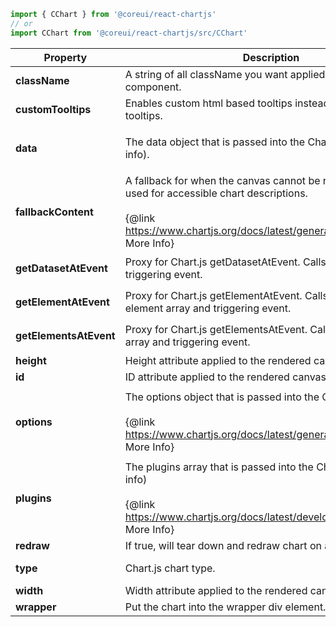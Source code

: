 
```jsx
import { CChart } from '@coreui/react-chartjs'
// or
import CChart from '@coreui/react-chartjs/src/CChart'
```

| Property | Description | Type | Default |
| --- | --- | --- | --- |
| **className** | A string of all className you want applied to the base component. | `string` | - |
| **customTooltips** | Enables custom html based tooltips instead of standard tooltips. | `boolean` | true |
| **data** | The data object that is passed into the Chart.js chart (more info). | `ChartData<keyof ChartTypeRegistry, (number` \| `ScatterDataPoint` \| `BubbleDataPoint)[], unknown>` \| `((canvas: HTMLCanvasElement) => ChartData<...>)` | - |
| **fallbackContent** | A fallback for when the canvas cannot be rendered. Can be used for accessible chart descriptions.<br/><br/>{@link https://www.chartjs.org/docs/latest/general/accessibility.html More Info} | `React.ReactNode` | - |
| **getDatasetAtEvent** | Proxy for Chart.js getDatasetAtEvent. Calls with dataset and triggering event. | `(dataset: InteractionItem[], event: React.MouseEvent<HTMLCanvasElement>) => void` | - |
| **getElementAtEvent** | Proxy for Chart.js getElementAtEvent. Calls with single element array and triggering event. | `(element: InteractionItem[], event: React.MouseEvent<HTMLCanvasElement>) => void` | - |
| **getElementsAtEvent** | Proxy for Chart.js getElementsAtEvent. Calls with element array and triggering event. | `(elements: InteractionItem[], event: React.MouseEvent<HTMLCanvasElement>) => void` | - |
| **height** | Height attribute applied to the rendered canvas. | `number` | 150 |
| **id** | ID attribute applied to the rendered canvas. | `string` | - |
| **options** | The options object that is passed into the Chart.js chart.<br/><br/>{@link https://www.chartjs.org/docs/latest/general/options.html More Info} | `_DeepPartialObject<CoreChartOptions<keyof ChartTypeRegistry> & ElementChartOptions<keyof ChartTypeRegistry> & PluginChartOptions<...> & DatasetChartOptions<...> & ScaleChartOptions<...>>` | - |
| **plugins** | The plugins array that is passed into the Chart.js chart (more info)<br/><br/>{@link https://www.chartjs.org/docs/latest/developers/plugins.html More Info} | `Plugin<keyof ChartTypeRegistry, AnyObject>[]` | - |
| **redraw** | If true, will tear down and redraw chart on all updates. | `boolean` | false |
| **type** | Chart.js chart type. | `{'line'` \| `'bar'` \| `'radar'` \| `'doughnut'` \| `'polarArea'` \| `'bubble'` \| `'pie'` \| `'scatter'}` | - |
| **width** | Width attribute applied to the rendered canvas. | `number` | 300 |
| **wrapper** | Put the chart into the wrapper div element. | `boolean` | true |
